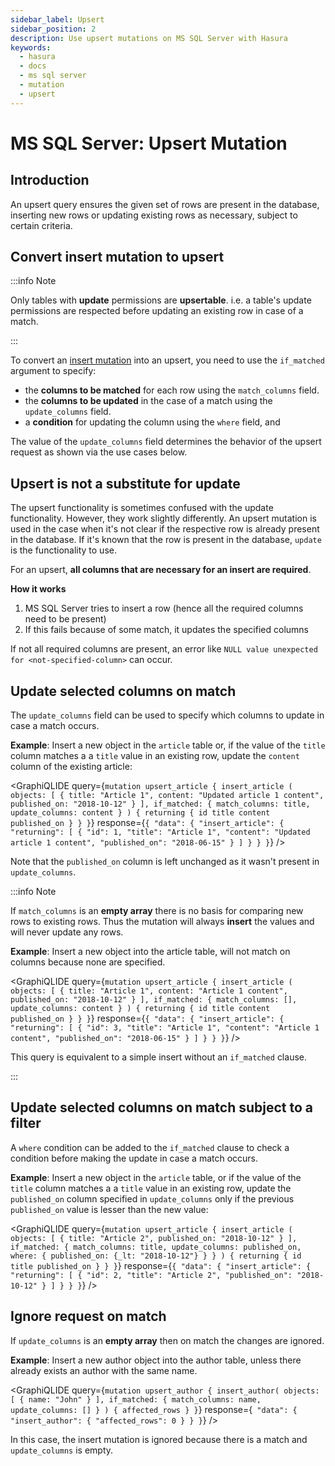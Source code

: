 ```yaml
---
sidebar_label: Upsert
sidebar_position: 2
description: Use upsert mutations on MS SQL Server with Hasura
keywords:
  - hasura
  - docs
  - ms sql server
  - mutation
  - upsert
---
```



# MS SQL Server: Upsert Mutation

## Introduction

An upsert query ensures the given set of rows are present in the database, inserting new rows or updating existing rows
as necessary, subject to certain criteria.

## Convert insert mutation to upsert

:::info Note

Only tables with **update** permissions are **upsertable**. i.e. a table's update permissions are respected before
updating an existing row in case of a match.

:::

To convert an [insert mutation](/mutations/ms-sql-server/insert.mdx) into an upsert, you need to use the `if_matched`
argument to specify:

- the **columns to be matched** for each row using the `match_columns` field.
- the **columns to be updated** in the case of a match using the `update_columns` field.
- a **condition** for updating the column using the `where` field, and

The value of the `update_columns` field determines the behavior of the upsert request as shown via the use cases below.

## Upsert is not a substitute for update

The upsert functionality is sometimes confused with the update functionality. However, they work slightly differently.
An upsert mutation is used in the case when it's not clear if the respective row is already present in the database. If
it's known that the row is present in the database, `update` is the functionality to use.

For an upsert, **all columns that are necessary for an insert are required**.

**How it works**

1.  MS SQL Server tries to insert a row (hence all the required columns need to be present)
2.  If this fails because of some match, it updates the specified columns

If not all required columns are present, an error like `NULL value unexpected for <not-specified-column>` can occur.

## Update selected columns on match

The `update_columns` field can be used to specify which columns to update in case a match occurs.

**Example**: Insert a new object in the `article` table or, if the value of the `title` column matches a a `title` value
in an existing row, update the `content` column of the existing article:

<GraphiQLIDE
  query={`mutation upsert_article {
  insert_article (
    objects: [
      {
        title: "Article 1",
        content: "Updated article 1 content",
        published_on: "2018-10-12"
      }
    ],
    if_matched: {
      match_columns: title,
      update_columns: content
    }
  ) {
    returning {
      id
      title
      content
      published_on
    }
  }
}`}
  response={`{
  "data": {
    "insert_article": {
      "returning": [
        {
          "id": 1,
          "title": "Article 1",
          "content": "Updated article 1 content",
          "published_on": "2018-06-15"
        }
      ]
    }
  }
}`}
/>

Note that the `published_on` column is left unchanged as it wasn't present in `update_columns`.

:::info Note

If `match_columns` is an **empty array** there is no basis for comparing new rows to existing rows. Thus the mutation
will always **insert** the values and will never update any rows.

**Example**: Insert a new object into the article table, will not match on columns because none are specified.

<GraphiQLIDE
  query={`mutation upsert_article {
  insert_article (
    objects: [
      {
        title: "Article 1",
        content: "Article 1 content",
        published_on: "2018-10-12"
      }
    ],
    if_matched: {
      match_columns: [],
      update_columns: content
    }
  ) {
    returning {
      id
      title
      content
      published_on
    }
  }
}`}
  response={`{
  "data": {
    "insert_article": {
      "returning": [
        {
          "id": 3,
          "title": "Article 1",
          "content": "Article 1 content",
          "published_on": "2018-06-15"
        }
      ]
    }
  }
}`}
/>

This query is equivalent to a simple insert without an `if_matched` clause.

:::

## Update selected columns on match subject to a filter

A `where` condition can be added to the `if_matched` clause to check a condition before making the update in case a
match occurs.

**Example**: Insert a new object in the `article` table, or if the value of the `title` column matches a a `title` value
in an existing row, update the `published_on` column specified in `update_columns` only if the previous `published_on`
value is lesser than the new value:

<GraphiQLIDE
  query={`mutation upsert_article {
  insert_article (
    objects: [
      {
        title: "Article 2",
        published_on: "2018-10-12"
      }
    ],
    if_matched: {
      match_columns: title,
      update_columns: published_on,
      where: {
        published_on: {_lt: "2018-10-12"}
      }
    }
  ) {
    returning {
      id
      title
      published_on
    }
  }
}`}
  response={`{
  "data": {
    "insert_article": {
      "returning": [
        {
          "id": 2,
          "title": "Article 2",
          "published_on": "2018-10-12"
        }
      ]
    }
  }
}`}
/>

## Ignore request on match

If `update_columns` is an **empty array** then on match the changes are ignored.

**Example**: Insert a new author object into the author table, unless there already exists an author with the same name.

<GraphiQLIDE
  query={`mutation upsert_author {
  insert_author(
    objects: [
      { name: "John" }
    ],
    if_matched: {
      match_columns: name,
      update_columns: []
    }
  ) {
    affected_rows
  }
}`}
  response={`
  "data": {
    "insert_author": {
      "affected_rows": 0
    }
  }
}`}
/>

In this case, the insert mutation is ignored because there is a match and `update_columns` is empty.
